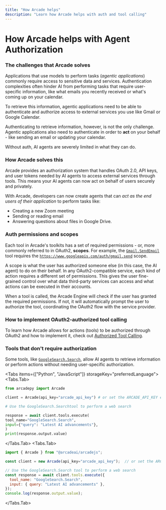 ```yaml
---
title: "How Arcade helps"
description: "Learn how Arcade helps with auth and tool calling"
---
```



# How Arcade helps with Agent Authorization

### The challenges that Arcade solves

Applications that use models to perform tasks (_agentic applications_) commonly require access to sensitive data and services. Authentication complexities often hinder AI from performing tasks that require user-specific information, like what emails you recently received or what's coming up on your calendar.

To retrieve this information, agentic applications need to be able to authenticate and authorize access to external services you use like Gmail or Google Calendar.

Authenticating to retrieve information, however, is not the only challenge. Agentic applications also need to authenticate in order to **act** on your behalf - like sending an email or updating your calendar.

Without auth, AI agents are severely limited in what they can do.

### How Arcade solves this

Arcade provides an authorization system that handles OAuth 2.0, API keys, and user tokens needed by AI agents to access external services through tools. This means your AI agents can now act on behalf of users securely and privately.

With Arcade, developers can now create agents that can _act as the end users of their application_ to perform tasks like:

- Creating a new Zoom meeting
- Sending or reading email
- Answering questions about files in Google Drive.

### Auth permissions and scopes

Each tool in Arcade's toolkits has a set of required permissions - or, more commonly referred to in OAuth2, **scopes**. For example, the [`Gmail.SendEmail`](/toolkits/productivity/gmail#gmailsendemail) tool requires the [`https://www.googleapis.com/auth/gmail.send`](https://developers.google.com/identity/protocols/oauth2/scopes#gmail) scope.

A scope is what the user has authorized someone else (in this case, the AI agent) to do on their behalf. In any OAuth2-compatible service, each kind of action requires a different set of permissions. This gives the user fine-grained control over what data third-party services can access and what actions can be executed in their accounts.

When a tool is called, the Arcade Engine will check if the user has granted the required permissions. If not, it will automatically prompt the user to authorize the tool, coordinating the OAuth2 flow with the service provider.

### How to implement OAuth2-authorized tool calling

To learn how Arcade allows for actions (tools) to be authorized through OAuth2 and how to implement it, check out [Authorized Tool Calling](/home/core-concepts/auth/auth-tool-calling).

### Tools that don't require authorization

Some tools, like [`GoogleSearch.Search`](/toolkits/search/google_search#googlesearchsearch), allow AI agents to retrieve information or perform actions without needing user-specific authorization.

<Tabs items={["Python", "JavaScript"]} storageKey="preferredLanguage">
<Tabs.Tab>
```python
from arcadepy import Arcade

client = Arcade(api_key="arcade_api_key") # or set the ARCADE_API_KEY env var

# Use the GoogleSearch.Searchtool to perform a web search

response = await client.tools.execute(
tool_name="GoogleSearch.Search",
input={"query": "Latest AI advancements"},
)
print(response.output.value)

````
</Tabs.Tab>
<Tabs.Tab>
```javascript
import { Arcade } from "@arcadeai/arcadejs";

const client = new Arcade(api_key="arcade_api_key");  // or set the ARCADE_API_KEY env var

// Use the GoogleSearch.Search tool to perform a web search
const response = await client.tools.execute({
  tool_name: "GoogleSearch.Search",
  input: { query: "Latest AI advancements" },
});
console.log(response.output.value);
````

</Tabs.Tab>
</Tabs>
